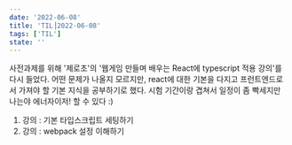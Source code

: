 ```yaml
---
date: '2022-06-08'
title: 'TIL⎟2022-06-08'
tags: ['TIL']
state: ''
---
```


사전과제를 위해 '제로초'의 '웹게임 만들며 배우는 React에 typescript 적용 강의'를 다시 들었다.
어떤 문제가 나올지 모르지만, react에 대한 기본을 다지고 프런트엔드로서 가져야 할 기본 지식을
공부하기로 했다. 시험 기간이랑 겹쳐서 일정이 좀 빡세지만 나는야 에너자이저! 할 수 있다 :)

1. 강의 : 기본 타입스크립트 세팅하기
2. 강의 : webpack 설정 이해하기